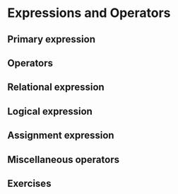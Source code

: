 # Expressions and Operators

## Primary expression

## Operators

## Relational expression

## Logical expression

## Assignment expression

## Miscellaneous operators

## Exercises {-}


